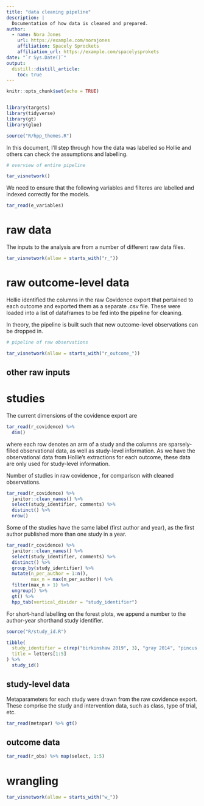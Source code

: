 ```yaml
---
title: "data cleaning pipeline"
description: |
  Documentation of how data is cleaned and prepared.
author:
  - name: Nora Jones 
    url: https://example.com/norajones
    affiliation: Spacely Sprockets
    affiliation_url: https://example.com/spacelysprokets
date: "`r Sys.Date()`"
output: 
  distill::distill_article:
    toc: true
---
```


```r
knitr::opts_chunk$set(echo = TRUE)



```

```r

library(targets)
library(tidyverse)
library(gt)
library(glue)

source("R/hpp_themes.R")

```

In this document, I'll step through how the data was labelled so Hollie and others can check the assumptions and labelling.

```r
# overview of entire pipeline

tar_visnetwork()
```

We need to ensure that the following variables and filteres are labelled and indexed correctly for the models. 

```r
tar_read(e_variables)
```


# raw data

The inputs to the analysis are from a number of different raw data files.

```r
tar_visnetwork(allow = starts_with("r_"))
```

# raw outcome-level data

Hollie identified the columns in the raw Covidence export that pertained to each outcome and exported them as a separate .csv file. These were loaded into a list of dataframes to be fed into the pipeline for cleaning.

In theory, the pipeline is built such that new outcome-level observations can be dropped in.

```r
# pipeline of raw observations

tar_visnetwork(allow = starts_with("r_outcome_"))
```

## other raw inputs

# studies

The current dimensions of the covidence export are

```r
tar_read(r_covidence) %>% 
  dim()
```

where each row denotes an arm of a study and the columns are sparsely-filled observational data, as well as study-level information. As we have the observational data from Hollie's extractions for each outcome, these data are only used for study-level information. 

Number of studies in raw covidence , for comparison with cleaned observations.

```r
tar_read(r_covidence) %>% 
  janitor::clean_names() %>% 
  select(study_identifier, comments) %>% 
  distinct() %>% 
  nrow()


```

Some of the studies have the same label (first author and year), as the first author published more than one study in a year. 

```r
tar_read(r_covidence) %>% 
  janitor::clean_names() %>% 
  select(study_identifier, comments) %>% 
  distinct() %>% 
  group_by(study_identifier) %>% 
  mutate(n_per_author = 1:n(),
         max_n = max(n_per_author)) %>% 
  filter(max_n > 1) %>% 
  ungroup() %>% 
  gt() %>% 
  hpp_tab(vertical_divider = "study_identifier")


```

For short-hand labelling on the forest plots, we append a number to the author-year shorthand study identifier. 

```r
source("R/study_id.R")

tibble(
  study_identifier = c(rep("birkinshaw 2019", 3), "gray 2014", "pincus 2018"),
  title = letters[1:5]
) %>% 
  study_id()

```




## study-level data

Metaparameters for each study were drawn from the raw covidence export. These comprise the study and intervention data, such as class, type of trial, etc.

```r
tar_read(metapar) %>% gt()

```

## outcome data

```r
tar_read(r_obs) %>% map(select, 1:5)
```

# wrangling

```r
tar_visnetwork(allow = starts_with("w_"))
```
